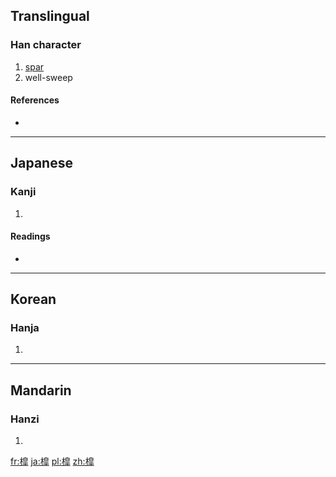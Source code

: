 ==Translingual==

===Han character===
{{Han char|rn=75|rad=木|as=11|sn=15|four=|canj=木竹日十 (DHAJ)}}

# [[spar]]
# well-sweep

====References====
* {{Han ref|kx=0548.060|dkj=15385|dj=0935.250|hdz=21280.140|uh=69F9|ud=27129}}

----

==Japanese==

===Kanji===
{{ja-kanji|grade=|rs=木11}}

# {{defn|lang=ja|sort=木11}}

====Readings====
* {{ja-readings|on=[[こう]] (kō)|kun=}}

----

==Korean==

===Hanja===
{{ko-hanja|hangeul=고|eumhun=|rv=go|mr=ko|y=ko}}

# {{defn|lang=ko|sort=木11}}

----

==Mandarin==

===Hanzi===
{{cmn-hanzi|pin=[[gāo]] ([[gao1]])|wg=kao<sup>1</sup>}}

# {{defn|lang=cmn|sort=木11}}

[[fr:槹]]
[[ja:槹]]
[[pl:槹]]
[[zh:槹]]